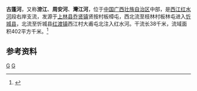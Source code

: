 {{Infobox River
  | river_name      = 古蓬河
  | image_name      = 
  | image_size      = 
  | caption         = 
  | origin          = [[广西壮族自治区|广西壮族自治区]][[上林县|上林县]][[乔贤镇|乔贤镇]]贤按村板樟屯
  | mouth           = 广西壮族自治区[[忻城县|忻城县]][[红渡镇|红渡镇]]大甫屯北[[红水河|红水河]]
  | basin_countries = {{PRC}}
  | length          = 38 km
  | elevation       = 
  | mouth_elevation = 
  | discharge       = 
  | watershed       = 402 km<sup>2</sup>
}}
'''古蓬河'''，又称'''滂江'''、'''周安河'''、'''灣江河'''，位于[[中国|中国]][[广西壮族自治区|广西壮族自治区]]中部，是[[西江|西江]][[红水河|红水河]]段右岸支流，发源于[[上林县|上林县]][[乔贤镇|乔贤镇]]贤按村板樟屯，西北流至枝林村板林屯进入[[忻城县|忻城县]]，北流至忻城县[[红渡镇|红渡镇]]西江村大甫屯北注入红水河。干流长38千米，流域面积402平方千米。<ref name="中国河湖大典">{{cite book zh |author=《[[中国河湖大典|中国河湖大典]]》编纂委员会 |title=《中国河湖大典·珠江卷》 |format=M|edition=1 |location=北京 |publisher=中国水利水电出版社 |date=2013年1月 |pages=81页 |id= ISBN 978-7-5170-0561-2}}</ref>

==参考资料==
{{reflist}}

[[Category:紅水河水系|G]]
[[Category:广西河流|G]]